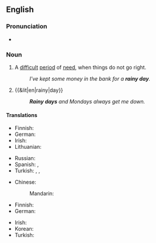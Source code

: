 ==English==

===Pronunciation===
* {{audio|en|En-au-rainy day.ogg|Audio (AU)}}

===Noun===
{{en-noun}}

# {{lb|en|idiomatic}} A [[difficult]] [[period]] of [[need]], when things do not go right.
#: ''I've kept some money in the bank for a '''rainy day'''.''
# {{&lit|en|rainy|day}}
#: '''''Rainy days''' and Mondays always get me down.''

====Translations====
{{trans-top|difficult period of need}}
* Finnish: {{t|fi|[[paha]] [[päivä]]}} {{q|but see {{m|fi|pahan päivän varalle}}}}
* German: {{t|de|schlechte Zeiten|f-p}}
* Irish: {{t|ga|cos thinn|f}}
* Lithuanian: {{t|lt|juoda diena|f}}
{{trans-mid}}
* Russian: {{t+|ru|чёрный день|m}} {{qualifier|black day}}
* Spanish: {{t|es|vacas flacas}}, {{t|es|cuando vienen mal dadas}}
* Turkish: {{t|tr|zor gün}}, {{t|tr|kötü gün}}, {{t+|tr|kara gün}}
{{trans-bottom}}

{{trans-top|literal usage}}
* Chinese:
*: Mandarin: {{t+|cmn|雨天|tr=yǔtiān}}
* Finnish: {{t|fi|sadepäivä}}
* German: {{t+|de|Regentag|m}}
{{trans-mid}}
* Irish: {{t|ga|lá báistí|m}}
* Korean: {{t|ko|비오는 날}}
* Turkish: {{t|tr|yağmurlu gün}}
{{trans-bottom}}